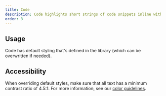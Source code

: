 ```yaml
---
title: Code
description: Code highlights short strings of code snippets inline with body text.
order: 3
---
```


## Usage

Code has default styling that's defined in the library (which can be overwritten if needed).

## Accessibility

When overriding default styles, make sure that all text has a minimum contrast ratio of 4.5:1. For
more information, see our [color guidelines](/foundations/color-new/).
